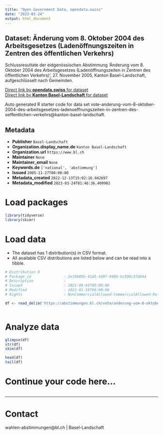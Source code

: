 ```yaml
---
title: "Open Government Data, opendata.swiss"
date: "2023-03-24"
output: html_document
---
```


## Dataset: Änderung vom 8. Oktober 2004 des Arbeitsgesetzes (Ladenöffnungszeiten in Zentren des öffentlichen Verkehrs)

Schlussresultate der eidgenössischen Abstimmung 'Änderung vom 8. Oktober 2004 des Arbeitsgesetzes (Ladenöffnungszeiten in Zentren des öffentlichen Verkehrs)', 27. November 2005, Kanton Basel-Landschaft, aufgeschlüsselt nach Gemeinden.

[Direct link by **opendata.swiss** for dataset](https://opendata.swiss/de/dataset/anderung-vom-8-oktober-2004-des-arbeitsgesetzes-ladenoffnungszeiten-in-zentren-des-offentlichen)<br>
[Direct link by **Kanton Basel-Landschaft** for dataset](https://abstimmungen.bl.ch/vote/anderung-vom-8-oktober-2004-des-arbeitsgesetzes-ladenoeffnungszeiten-in-zentren-des-oeffentlichen-verkehrs/data)

Auto generated R starter code for data set vote-anderung-vom-8-oktober-2004-des-arbeitsgesetzes-ladenoeffnungszeiten-in-zentren-des-oeffentlichen-verkehrs@kanton-basel-landschaft.

## Metadata

- **Publisher** `Basel-Landschaft`
- **Organization.display_name.de** `Kanton Basel-Landschaft`
- **Organization.url** `https://www.bl.ch`
- **Maintainer** `None`
- **Maintainer_email** `None`
- **Keywords.de** `['national', 'abstimmung']`
- **Issued** `2005-11-27T00:00:00`
- **Metadata_created** `2022-12-13T15:02:16.042697`
- **Metadata_modified** `2023-03-24T01:46:36.400902`


# Load packages

```r

library(tidyverse)
library(skimr)

```

# Load data

-   The dataset has 1 distribution(s) in CSV format.
-   All available CSV distributions are listed below and can be read into a tibble.

```r

# Distribution 0
# Package_id               : 2e19b09b-41d5-4d97-9489-bc500c37d044
# Description              : 
# Issued                   : 2021-09-01T00:00:00
# Modified                 : 2022-01-19T00:00:00
# Rights                   : NonCommercialAllowed-CommercialAllowed-ReferenceRequired

df <- read_delim('https://abstimmungen.bl.ch/vote/anderung-vom-8-oktober-2004-des-arbeitsgesetzes-ladenoeffnungszeiten-in-zentren-des-oeffentlichen-verkehrs/data-csv')



```

# Analyze data

```r

glimpse(df)
str(df)
skim(df)

head(df)
tail(df)

```

# Continue your code here...

```r

```

------------------------------------------------------------------------

# Contact

wahlen-abstimmungen@bl.ch | Basel-Landschaft
